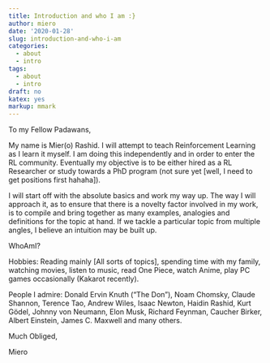 ```yaml
---
title: Introduction and who I am :}
author: miero
date: '2020-01-28'
slug: introduction-and-who-i-am
categories:
  - about
  - intro
tags:
  - about
  - intro
draft: no
katex: yes
markup: mmark
---
```

To my Fellow Padawans,

My name is Mier(o) Rashid. I will attempt to teach Reinforcement Learning as I learn it myself. I am doing this independently and in order to enter the RL community. Eventually my objective is to be either hired as a RL Researcher or study towards a PhD program (not sure yet [well, I need to get positions first hahaha]).

I will start off with the absolute basics and work my way up. The way I will approach it, as to ensure that there is a novelty factor involved in my work, is to compile and bring together as many examples, analogies and definitions for the topic at hand. If we tackle a particular topic from multiple angles, I believe an intuition may be built up.

WhoAmI?

Hobbies: Reading mainly [All sorts of topics], spending time with my family, watching movies, listen to music, read One Piece, watch Anime, play PC games occasionally (Kakarot recently).

People I admire: Donald Ervin Knuth ("The Don"), Noam Chomsky, Claude Shannon, Terence Tao, Andrew Wiles, Isaac Newton, Haidin Rashid, Kurt Gödel, Johnny von Neumann, Elon Musk, Richard Feynman, Caucher Birker, Albert Einstein, James C. Maxwell and many others.

Much Obliged,

Miero